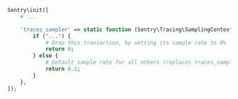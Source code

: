 ```php
Sentry\init([
    # ...

    'traces_sampler' => static function (Sentry\Tracing\SamplingContext $context): float {
        if ("...") {
            # Drop this transaction, by setting its sample rate to 0%
            return 0;
        } else {
            # Default sample rate for all others (replaces traces_sample_rate)
            return 0.1;
        }
    },
]);
```
